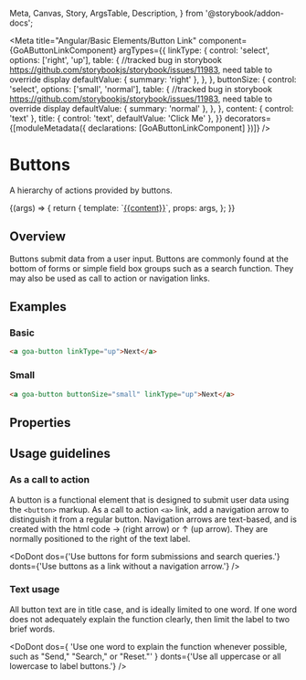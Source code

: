 
  Meta,
  Canvas,
  Story,
  ArgsTable,
  Description,
} from '@storybook/addon-docs';

<Meta
  title="Angular/Basic Elements/Button Link"
  component={GoAButtonLinkComponent}
  argTypes={{
    linkType: {
      control: 'select',
      options: ['right', 'up'],
      table: {
        //tracked bug in storybook https://github.com/storybookjs/storybook/issues/11983, need table to override display
        defaultValue: { summary: 'right' },
      },
    },
    buttonSize: {
      control: 'select',
      options: ['small', 'normal'],
      table: {
        //tracked bug in storybook https://github.com/storybookjs/storybook/issues/11983, need table to override display
        defaultValue: { summary: 'normal' },
      },
    },
    content: { control: 'text' },
    title: { control: 'text', defaultValue: 'Click Me' },
  }}
  decorators={[moduleMetadata({ declarations: [GoAButtonLinkComponent] })]}
/>

# Buttons

A hierarchy of actions provided by buttons.

<Canvas>
  <Story
    name="Link"
    height={100}
    args={{
      linkType: 'right',
      buttonSize: 'normal',
      content: 'Click Me!',
    }}
    parameters={{
      design: {
        specUrl:
          'https://xd.adobe.com/spec/75ca41d4-040c-4b1d-6ff9-0430b7119cf0-03fb/screen/ea24fb1f-4b15-495f-8fe6-603d1ac538a4/Buttons',
        reviewUrl:
          'https://xd.adobe.com/view/75ca41d4-040c-4b1d-6ff9-0430b7119cf0-03fb/',
      },
    }}
  >
    {(args) => {
      return {
        template: `<a goa-button href="http://alberta.ca" [buttonSize]='buttonSize' [linkType]='linkType' [title]='title' (click)="click($event)">{{content}}</a>`,
        props: args,
      };
    }}
  </Story>
</Canvas>

## Overview

Buttons submit data from a user input. Buttons are commonly found at the bottom of forms or simple
field box groups such as a search function. They may also be used as call to action or navigation
links.

## Examples

### Basic

```html
<a goa-button linkType="up">Next</a>
```

### Small

```html
<a goa-button buttonSize="small" linkType="up">Next</a>
```

## Properties

<Description of={GoAButtonLinkComponent} />
<ArgsTable of={GoAButtonLinkComponent} />

## Usage guidelines

### As a call to action

A button is a functional element that is designed to submit user data using the `<button>` markup. As a call to action `<a>` link, add a navigation arrow to distinguish it from a regular button. Navigation arrows are text-based, and is created with the html code &rarr; (right arrow) or &uarr; (up arrow). They are normally positioned to the right of the text label.

<DoDont
  dos={'Use buttons for form submissions and search queries.'}
  donts={'Use buttons as a link without a navigation arrow.'}
/>

### Text usage

All button text are in title case, and is ideally limited to one word. If one word does not adequately explain the function clearly, then limit the label to two brief words.

<DoDont
  dos={
    'Use one word to explain the function whenever possible, such as "Send," "Search," or "Reset."'
  }
  donts={'Use all uppercase or all lowercase to label buttons.'}
/>
